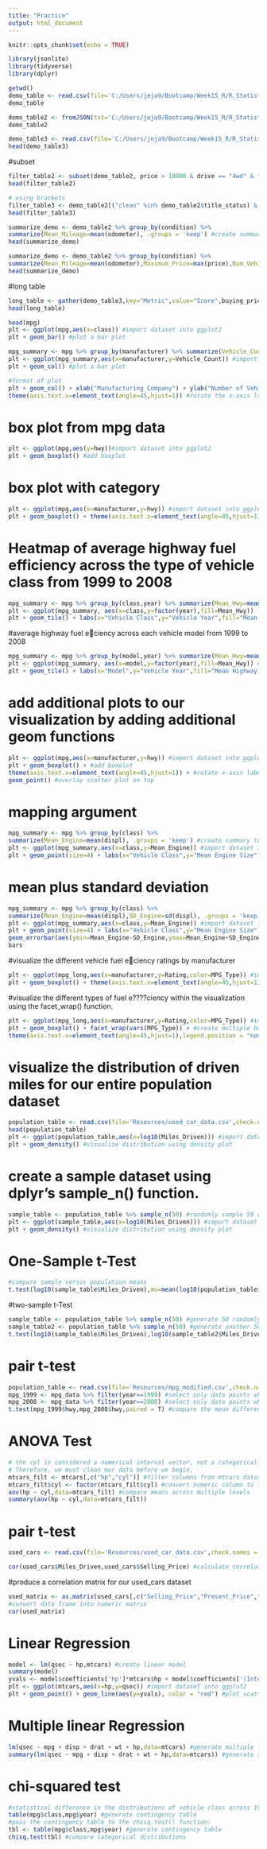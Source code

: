 ```yaml
---
title: "Practice"
output: html_document
---
```

  
  
```r
knitr::opts_chunk$set(echo = TRUE)  
```
```r
library(jsonlite)
library(tidyverse)
library(dplyr)
```

```r
getwd()
demo_table <- read.csv(file='C:/Users/jeja9/Bootcamp/Week15_R/R_Statistical_Analysis/Practice/Resources/demo.csv',check.names=F,stringsAsFactors = F)
demo_table
```
```r
demo_table2 <- fromJSON(txt='C:/Users/jeja9/Bootcamp/Week15_R/R_Statistical_Analysis/Practice/Resources/demo.json')
demo_table2
```


```r
demo_table3 <- read.csv(file='C:/Users/jeja9/Bootcamp/Week15_R/R_Statistical_Analysis/Practice/Resources/demo2.csv',check.names=F,stringsAsFactors = F)
head(demo_table3)
```


#subset
```r
filter_table2 <- subset(demo_table2, price > 10000 & drive == "4wd" & "clean" %in% title_status) #filter by price and drivetrain
head(filter_table2)
```

```r
# using brackets
filter_table3 <- demo_table2[("clean" %in% demo_table2$title_status) & (demo_table2$price > 10000) & (demo_table2$drive == "4wd"),]
head(filter_table3)
```

```r
summarize_demo <- demo_table2 %>% group_by(condition) %>%
summarize(Mean_Mileage=mean(odometer), .groups = 'keep') #create summary table
head(summarize_demo)

```

```r
summarize_demo <- demo_table2 %>% group_by(condition) %>%
summarize(Mean_Mileage=mean(odometer),Maximum_Price=max(price),Num_Vehicles=n(), .groups = 'keep') #create summary table with multiple columns
head(summarize_demo)
```
#long table
```r
long_table <- gather(demo_table3,key="Metric",value="Score",buying_price:popularity)
head(long_table)
```

```r
head(mpg)
plt <- ggplot(mpg,aes(x=class)) #import dataset into ggplot2
plt + geom_bar() #plot a bar plot
```

```r
mpg_summary <- mpg %>% group_by(manufacturer) %>% summarize(Vehicle_Count=n(), .groups = 'keep') #create summary table
plt <- ggplot(mpg_summary,aes(x=manufacturer,y=Vehicle_Count)) #import dataset into ggplot2
plt + geom_col() #plot a bar plot
```

```r
#format of plot
plt + geom_col() + xlab("Manufacturing Company") + ylab("Number of Vehicles in Dataset") + #plot a boxplot with labels
theme(axis.text.x=element_text(angle=45,hjust=1)) #rotate the x-axis label 45 degrees
```

# box plot from mpg data
```r
plt <- ggplot(mpg,aes(y=hwy))#import dataset into ggplot2
plt + geom_boxplot() #add boxplot
```

# box plot with category
```r
plt <- ggplot(mpg,aes(x=manufacturer,y=hwy)) #import dataset into ggplot2
plt + geom_boxplot() + theme(axis.text.x=element_text(angle=45,hjust=1)) # 
```

# Heatmap of average highway fuel efficiency across the type of vehicle class from 1999 to 2008
```r
mpg_summary <- mpg %>% group_by(class,year) %>% summarize(Mean_Hwy=mean(hwy), .groups = 'keep')
plt <- ggplot(mpg_summary, aes(x=class,y=factor(year),fill=Mean_Hwy))
plt + geom_tile() + labs(x="Vehicle Class",y="Vehicle Year",fill="Mean Highway (MPG)")
```
#average highway fuel e􀂨ciency across each vehicle model from 1999 to 2008
```r
mpg_summary <- mpg %>% group_by(model,year) %>% summarize(Mean_Hwy=mean(hwy), .groups = 'keep') #create summary table
plt <- ggplot(mpg_summary, aes(x=model,y=factor(year),fill=Mean_Hwy)) #import dataset into ggplot2
plt + geom_tile() + labs(x="Model",y="Vehicle Year",fill="Mean Highway (MPG)") + theme(axis.text.x = element_text(angle=90,hjust=1,vjust=.5)) #rotate x-axis labels 90 degrees
```

# add additional plots to our visualization by adding additional geom functions
```r
plt <- ggplot(mpg,aes(x=manufacturer,y=hwy)) #import dataset into ggplot2
plt + geom_boxplot() + #add boxplot
theme(axis.text.x=element_text(angle=45,hjust=1)) + #rotate x-axis labels 45 degrees
geom_point() #overlay scatter plot on top
```

# mapping argument
```r
mpg_summary <- mpg %>% group_by(class) %>%
summarize(Mean_Engine=mean(displ), .groups = 'keep') #create summary table
plt <- ggplot(mpg_summary,aes(x=class,y=Mean_Engine)) #import dataset into ggplot2
plt + geom_point(size=4) + labs(x="Vehicle Class",y="Mean Engine Size") #add scatter plot
```
# mean plus standard deviation
```r
mpg_summary <- mpg %>% group_by(class) %>%
summarize(Mean_Engine=mean(displ),SD_Engine=sd(displ), .groups = 'keep')
plt <- ggplot(mpg_summary,aes(x=class,y=Mean_Engine)) #import dataset into ggplot2
plt + geom_point(size=4) + labs(x="Vehicle Class",y="Mean Engine Size") + #add scatter plot with labels
geom_errorbar(aes(ymin=Mean_Engine-SD_Engine,ymax=Mean_Engine+SD_Engine)) #overlay with error
bars
```
#visualize the different vehicle fuel e􀂨ciency ratings by manufacturer
```r
plt <- ggplot(mpg_long,aes(x=manufacturer,y=Rating,color=MPG_Type)) #import
plt + geom_boxplot() + theme(axis.text.x=element_text(angle=45,hjust=1)) #
```
#visualize the different types of fuel e????ciency within the visualization using the facet_wrap() function.
```r
plt <- ggplot(mpg_long,aes(x=manufacturer,y=Rating,color=MPG_Type)) #import dataset into ggplot2
plt + geom_boxplot() + facet_wrap(vars(MPG_Type)) + #create multiple boxplots, one for each MPG type
theme(axis.text.x=element_text(angle=45,hjust=1),legend.position = "none") + xlab("Manufacturer") #rotate xaxis labels
```




# visualize the distribution of driven miles for our entire population dataset
```r
population_table <- read.csv(file='Resources/used_car_data.csv',check.names = F,stringsAsFactors = F) #import used car dataset
head(population_table)
plt <- ggplot(population_table,aes(x=log10(Miles_Driven))) #import dataset into ggplot2
plt + geom_density() #visualize distribution using density plot
```
# create a sample dataset using dplyr's sample_n() function.
```r
sample_table <- population_table %>% sample_n(50) #randomly sample 50 data points
plt <- ggplot(sample_table,aes(x=log10(Miles_Driven))) #import dataset into ggplot2
plt + geom_density() #visualize distribution using density plot
```


#  One-Sample t-Test
```r
#compare sample versus population means
t.test(log10(sample_table$Miles_Driven),mu=mean(log10(population_table$Miles_Driven)))

```



#two-sample t-Test 
```r
sample_table <- population_table %>% sample_n(50) #generate 50 randomly sam
sample_table2 <- population_table %>% sample_n(50) #generate another 50 random
t.test(log10(sample_table$Miles_Driven),log10(sample_table2$Miles_Driven))
```
# pair t-test
```r
population_table <- read.csv(file='Resources/mpg_modified.csv',check.names = F,stringsAsFactors = F) #import used car dataset
mpg_1999 <- mpg_data %>% filter(year==1999) #select only data points where the year is 1999
mpg_2008 <- mpg_data %>% filter(year==2008) #select only data points where the year is 2008
t.test(mpg_1999$hwy,mpg_2008$hwy,paired = T) #compare the mean difference

```


# ANOVA Test
```r
# the cyl is considered a numerical interval vector, not a categorical vector. 
# Therefore, we must clean our data before we begin,
mtcars_filt <- mtcars[,c("hp","cyl")] #filter columns from mtcars dataset
mtcars_filt$cyl <- factor(mtcars_filt$cyl) #convert numeric column to factor
aov(hp ~ cyl,data=mtcars_filt) #compare means across multiple levels
summary(aov(hp ~ cyl,data=mtcars_filt))
```

# pair t-test
```r
used_cars <- read.csv(file='Resources/used_car_data.csv',check.names = F,stringsAsFactors = F)

cor(used_cars$Miles_Driven,used_cars$Selling_Price) #calculate correlation

```

#produce a correlation matrix for our used_cars dataset
```r
used_matrix <- as.matrix(used_cars[,c("Selling_Price","Present_Price","Miles_Driven")])
#convert data frame into numeric matrix
cor(used_matrix)
```

# Linear Regression
```r
model <- lm(qsec ~ hp,mtcars) #create linear model
summary(model)
yvals <- model$coefficients['hp']*mtcars$hp + model$coefficients['(Intercept)'] #determine y-axis values from linear model
plt <- ggplot(mtcars,aes(x=hp,y=qsec)) #import dataset into ggplot2
plt + geom_point() + geom_line(aes(y=yvals), color = "red") #plot scatter
```

# Multiple linear Regression
```r
lm(qsec ~ mpg + disp + drat + wt + hp,data=mtcars) #generate multiple line
summary(lm(qsec ~ mpg + disp + drat + wt + hp,data=mtcars)) #generate summa
```

# chi-squared test
```r
#statistical difference in the distributions of vehicle class across 1999 and 2008 from our mpg
table(mpg$class,mpg$year) #generate contingency table
#pass the contingency table to the chisq.test() function:
tbl <- table(mpg$class,mpg$year) #generate contingency table
chisq.test(tbl) #compare categorical distributions
```
